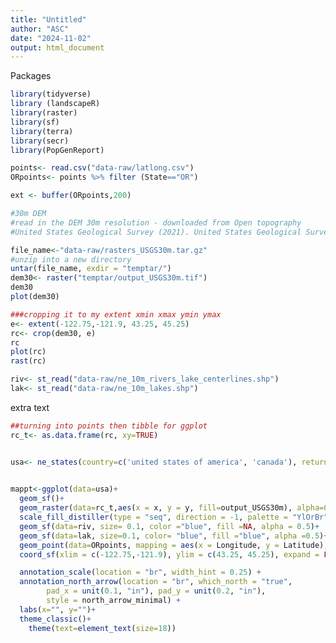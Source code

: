```yaml
---
title: "Untitled"
author: "ASC"
date: "2024-11-02"
output: html_document
---
```

Packages
```r
library(tidyverse)
library (landscapeR)
library(raster)
library(sf)
library(terra)
library(secr)
library(PopGenReport)
```


```r
points<- read.csv("data-raw/latlong.csv")
ORpoints<- points %>% filter (State=="OR")

ext <- buffer(ORpoints,200)

#30m DEM
#read in the DEM 30m resolution - downloaded from Open topography 
#United States Geological Survey (2021). United States Geological Survey 3D Elevation Program 1 arc-second Digital Elevation Model. Distributed by OpenTopography. https://doi.org/10.5069/G98K778D.

file_name<-"data-raw/rasters_USGS30m.tar.gz"
#unzip into a new directory
untar(file_name, exdir = "temptar/")
dem30<- raster("temptar/output_USGS30m.tif")
dem30
plot(dem30)

###cropping it to my extent xmin xmax ymin ymax
e<- extent(-122.75,-121.9, 43.25, 45.25)
rc<- crop(dem30, e)
rc
plot(rc)
rast(rc)

riv<- st_read("data-raw/ne_10m_rivers_lake_centerlines.shp")
lak<- st_read("data-raw/ne_10m_lakes.shp")

```

extra text 
```r

##turning into points then tibble for ggplot
rc_t<- as.data.frame(rc, xy=TRUE)


usa<- ne_states(country=c('united states of america', 'canada'), returnclass = "sf")
 

mappt<-ggplot(data=usa)+
  geom_sf()+
  geom_raster(data=rc_t,aes(x = x, y = y, fill=output_USGS30m), alpha=0.5)+
  scale_fill_distiller(type = "seq", direction = -1, palette = "YlOrBr", name= "Elevation (m)")+
  geom_sf(data=riv, size= 0.1, color ="blue", fill =NA, alpha = 0.5)+
  geom_sf(data=lak, size=0.1, color= "blue", fill ="blue", alpha =0.5)+
  geom_point(data=ORpoints, mapping = aes(x = Longitude, y = Latitude), col="Dark Green", size=3)+
  coord_sf(xlim = c(-122.75,-121.9), ylim = c(43.25, 45.25), expand = FALSE)+

  annotation_scale(location = "br", width_hint = 0.25) +
  annotation_north_arrow(location = "br", which_north = "true", 
        pad_x = unit(0.1, "in"), pad_y = unit(0.2, "in"),
        style = north_arrow_minimal) +
  labs(x="", y="")+
  theme_classic()+
    theme(text=element_text(size=18))

```